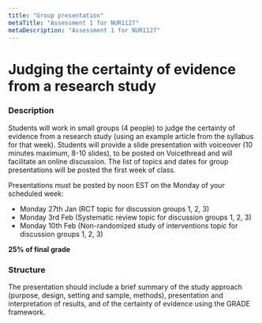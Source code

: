```yaml
---
title: "Group presentation"
metaTitle: "Assessment 1 for NUR1127"
metaDescription: "Assessment 1 for NUR1127"
---
```


# Judging the certainty of evidence from a research study

### Description

Students will work in small groups (4 people) to judge the certainty of evidence from a research study (using an example article from the syllabus for that week). Students will provide a slide presentation with voiceover (10 minutes maximum, 8-10 slides), to be posted on Voicethread and will facilitate an online discussion. The list of topics and dates for group presentations will be posted the first week of class.

Presentations must be posted by noon EST on the Monday of your scheduled week:

- Monday 27th Jan (RCT topic for discussion groups 1, 2, 3)
- Monday 3rd Feb (Systematic review topic for discussion groups 1, 2, 3)
- Monday 10th Feb (Non-randomized study of interventions topic for discussion groups 1, 2, 3)

**25% of final grade**

### Structure

The presentation should include a brief summary of the study approach (purpose, design, setting and sample, methods), presentation and interpretation of results, and of the certainty of evidence using the GRADE framework.
